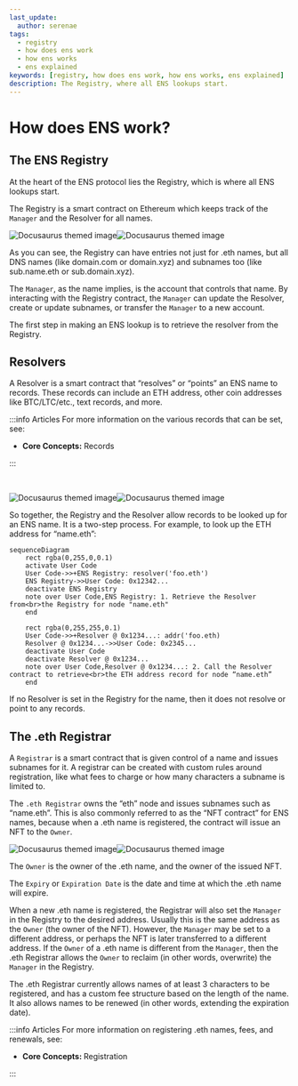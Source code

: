 ```yaml
---
last_update:
  author: serenae
tags:
  - registry
  - how does ens work
  - how ens works
  - ens explained
keywords: [registry, how does ens work, how ens works, ens explained]
description: The Registry, where all ENS lookups start.
---
```


# How does ENS work?
## The ENS Registry
At the heart of the ENS protocol lies the Registry, which is where all ENS lookups start.

The Registry is a smart contract on Ethereum which keeps track of the `Manager` and the Resolver for all names.

<p align="center">
  <div style={{'width': '600px'}}>

![Docusaurus themed image](/img/how-ens-works-light-1.jpg#gh-light-mode-only)![Docusaurus themed image](/img/how-ens-works-dark-1.jpg#gh-dark-mode-only)

  </div>
</p>

As you can see, the Registry can have entries not just for .eth names, but all DNS names (like domain.com or domain.xyz) and subnames too (like sub.name.eth or sub.domain.xyz).

The ``Manager``, as the name implies, is the account that controls that name. By interacting with the Registry contract, the `Manager` can update the Resolver, create or update subnames, or transfer the `Manager` to a new account.

The first step in making an ENS lookup is to retrieve the resolver from the Registry.

## Resolvers
A Resolver is a smart contract that “resolves” or “points” an ENS name to records. These records can include an ETH address, other coin addresses like BTC/LTC/etc., text records, and more. 

:::info Articles
For more information on the various records that can be set, see:
 - <Link to="/core/records/"><b>Core Concepts:</b> Records</Link>
:::

<br/>

![Docusaurus themed image](/img/how-ens-works-light-2.jpg#gh-light-mode-only)![Docusaurus themed image](/img/how-ens-works-dark-2.jpg#gh-dark-mode-only)

So together, the Registry and the Resolver allow records to be looked up for an ENS name. It is a two-step process. For example, to look up the ETH address for “name.eth”:

<p align='center'>

```mermaid
sequenceDiagram
    rect rgba(0,255,0,0.1)
    activate User Code
    User Code->>+ENS Registry: resolver('foo.eth')
    ENS Registry->>User Code: 0x12342...
    deactivate ENS Registry
    note over User Code,ENS Registry: 1. Retrieve the Resolver from<br>the Registry for node "name.eth"
    end

    rect rgba(0,255,255,0.1)
    User Code->>+Resolver @ 0x1234...: addr('foo.eth)
    Resolver @ 0x1234...->>User Code: 0x2345...
    deactivate User Code
    deactivate Resolver @ 0x1234...
    note over User Code,Resolver @ 0x1234...: 2. Call the Resolver contract to retrieve<br>the ETH address record for node “name.eth”
    end
```

</p>

If no Resolver is set in the Registry for the name, then it does not resolve or point to any records.

## The .eth Registrar
A `Registrar` is a smart contract that is given control of a name and issues subnames for it. A registrar can be created with custom rules around registration, like what fees to charge or how many characters a subname is limited to.

The `.eth Registrar` owns the “eth” node and issues subnames such as “name.eth”. This is also commonly referred to as the “NFT contract” for ENS names, because when a .eth name is registered, the contract will issue an NFT to the `Owner`.

![Docusaurus themed image](/img/how-ens-works-light-4.jpg#gh-light-mode-only)![Docusaurus themed image](/img/how-ens-works-dark-4.jpg#gh-dark-mode-only)

The ``Owner`` is the owner of the .eth name, and the owner of the issued NFT.

The `Expiry` or `Expiration Date` is the date and time at which the .eth name will expire.

When a new .eth name is registered, the Registrar will also set the `Manager` in the Registry to the desired address. Usually this is the same address as the `Owner` (the owner of the NFT). However, the `Manager` may be set to a different address, or perhaps the NFT is later transferred to a different address. If the `Owner` of a .eth name is different from the `Manager`, then the .eth Registrar allows the `Owner` to reclaim (in other words, overwrite) the `Manager` in the Registry.

The .eth Registrar currently allows names of at least 3 characters to be registered, and has a custom fee structure based on the length of the name. It also allows names to be renewed (in other words, extending the expiration date).

:::info Articles
For more information on registering .eth names, fees, and renewals, see:
 - <Link to="/core/registration/"><b>Core Concepts: </b>Registration</Link>
:::
